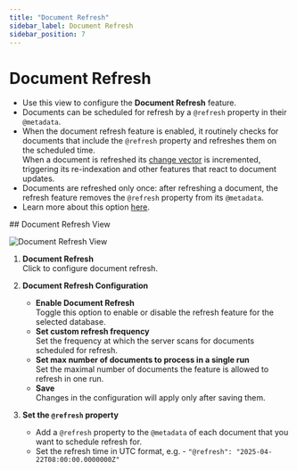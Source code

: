 ```yaml
---
title: "Document Refresh"
sidebar_label: Document Refresh
sidebar_position: 7
---
```



# Document Refresh
<Admonition type="note" title="Note">

* Use this view to configure the **Document Refresh** feature.  
* Documents can be scheduled for refresh by a `@refresh` property in their `@metadata`.  
* When the document refresh feature is enabled, it routinely checks for documents that 
  include the `@refresh` property and refreshes them on the scheduled time.  
  When a document is refreshed its [change vector](../../server/clustering/replication/change-vector) 
  is incremented, triggering its re-indexation and other features that react to document updates.  
* Documents are refreshed only once: after refreshing a document, the refresh feature removes 
  the `@refresh` property from its `@metadata`.  
* Learn more about this option [here](../../../server/extensions/refresh).  

</Admonition>
## Document Refresh View

![Document Refresh View](./assets/document-refresh.png)

1. **Document Refresh**  
   Click to configure document refresh.

2. **Document Refresh Configuration**  
    * **Enable Document Refresh**  
      Toggle this option to enable or disable the refresh feature for the selected database.  
    * **Set custom refresh frequency**  
      Set the frequency at which the server scans for documents scheduled for refresh.  
    * **Set max number of documents to process in a single run**  
      Set the maximal number of documents the feature is allowed to refresh in one run.  
    * **Save**  
      Changes in the configuration will apply only after saving them.  

3. **Set the `@refresh` property**  
   * Add a `@refresh` property to the `@metadata` of each document that you want to schedule refresh for.  
   * Set the refresh time in UTC format, e.g. - `"@refresh": "2025-04-22T08:00:00.0000000Z"`  



